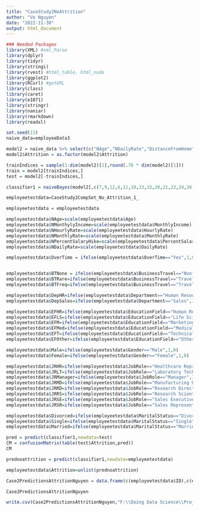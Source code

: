---
title: "CaseStudy2NoAttrition"
author: "Vo Nguyen"
date: "2022-11-30"
output: html_document
---
```{r, echo=FALSE}
### Needed Packages
library(XML) #xml_Parse
library(dplyr)
library(tidyr)
library(stringi)
library(rvest) #html_table, html_node
library(ggplot2)
library(RCurl) #getURL
library(class)
library(caret)
library(e1071)
library(stringr)
library(naniar)
library(rmarkdown)
library(readxl)
```


```{r,echo=FALSE, message=FALSE,warning=FALSE,results="hide"}
set.seed(13)
naive_data=employeeData3

model2 = naive_data %>% select(c("NAge","NDailyRate","DistanceFromHome", "EnvironmentSatisfaction", "NHourlyRate", "JobInvolvement", "JobLevel", "JobSatisfaction", "NMonthylyIncome", "NMonthlyRate", "NumCompaniesWorked", "OverTime", "NPercentSalaryHike", "PerformanceRating", "RelationshipSatisfaction", "YearsAtCompany", "YearsInCurrentRole","YearsSinceLastPromotion", "YearsWithCurrManager", "BTRare","BTFreq","BTNone","DepHR","DepSales","EFHR","EFLS","EFM","EFMed","EFT","EFOther","Male","Female","JRHR","JRLT" ,"JRManager","JRMD","JRRD","JRRS","JRSE","JRSR", "Divorced","Single","Married","StockOptionLevel","TotalWorkingYears","TrainingTimesLastYear","WorkLifeBalance","Attrition"))
model2$Attrition = as.factor(model2$Attrition)

trainIndices = sample(1:dim(model2)[1],round(.70 * dim(model2)[1]))
train = model2[trainIndices,]
test = model2[-trainIndices,]

classifier1 = naiveBayes(model2[,c(7,9,12,6,11,10,13,15,20,21,23,24,26,28)],model2$Attrition)

```

```{r setup, include=FALSE}
employeetestdata=CaseStudy2CompSet_No_Attrition_1_

employeetestdata = employeetestdata

employeetestdata$NAge=scale(employeetestdata$Age)
employeetestdata$NMonthylyIncome=scale(employeetestdata$MonthlyIncome)
employeetestdata$NHourlyRate=scale(employeetestdata$HourlyRate)
employeetestdata$NMonthlyRate=scale(employeetestdata$MonthlyRate)
employeetestdata$NPercentSalaryHike=scale(employeetestdata$PercentSalaryHike)
employeetestdata$NDailyRate=scale(employeetestdata$DailyRate)

employeetestdata$OverTime = ifelse(employeetestdata$OverTime=="Yes",1,0)


employeetestdata$BTNone = ifelse(employeetestdata$BusinessTravel=="Non-Travel",1,0)
employeetestdata$BTRare=ifelse(employeetestdata$BusinessTravel=="Travel_Rarely",1,0)
employeetestdata$BTFreq=ifelse(employeetestdata$BusinessTravel=="Travel_Frequently",1,0)

employeetestdata$DepHR=ifelse(employeetestdata$Department=="Human Resources",1,0)
employeetestdata$DepSales=ifelse(employeetestdata$Department=="Sales",1,0)

employeetestdata$EFHR=ifelse(employeetestdata$EducationField=="Human Resources",1,0)
employeetestdata$EFLS=ifelse(employeetestdata$EducationField=="Life Sciences",1,0)
employeetestdata$EFM=ifelse(employeetestdata$EducationField=="Marketing",1,0)
employeetestdata$EFMed=ifelse(employeetestdata$EducationField=="Medical",1,0)
employeetestdata$EFT=ifelse(employeetestdata$EducationField=="Technical Degree",1,0)
employeetestdata$EFOther=ifelse(employeetestdata$EducationField=="Other",1,0)

employeetestdata$Male=ifelse(employeetestdata$Gender=="Male",1,0)
employeetestdata$Female=ifelse(employeetestdata$Gender=="Female",1,0)

employeetestdata$JRHR=ifelse(employeetestdata$JobRole=="Healthcare Representative",1,0)
employeetestdata$JRLT=ifelse(employeetestdata$JobRole=="Laboratory Technician",1,0)
employeetestdata$JRManager=ifelse(employeetestdata$JobRole=="Manager",1,0)
employeetestdata$JRMD=ifelse(employeetestdata$JobRole=="Manufacturing Director",1,0)
employeetestdata$JRRD=ifelse(employeetestdata$JobRole=="Research Director",1,0)
employeetestdata$JRRS=ifelse(employeetestdata$JobRole=="Research Scientist",1,0)
employeetestdata$JRSE=ifelse(employeetestdata$JobRole=="Sales Executive",1,0)
employeetestdata$JRSR=ifelse(employeetestdata$JobRole=="Sales Representative",1,0)

employeetestdata$Divorced=ifelse(employeetestdata$MaritalStatus=="Divorced",1,0)
employeetestdata$Single=ifelse(employeetestdata$MaritalStatus=="Single",1,0)
employeetestdata$Married=ifelse(employeetestdata$MaritalStatus=="Married",1,0)
```

```{r setup, include=FALSE}
pred = predict(classifier1,newdata=test)
CM = confusionMatrix(table(test$Attrition,pred))
CM
```







```{r setup, include=FALSE}

prednoattrition = predict(classifier1,newdata=employeetestdata)

employeetestdata$Attrition=unlist(prednoattrition)

Case2PredictionsAttritionNguyen = data.frame(c(employeetestdata$ID),c(employeetestdata$Attrition))

Case2PredictionsAttritionNguyen

write.csv(Case2PredictionsAttritionNguyen,"F:\\Doing Data Science\\Project 2\\Excel\\Case2PredictionsNguyen Attrition.csv")



```

